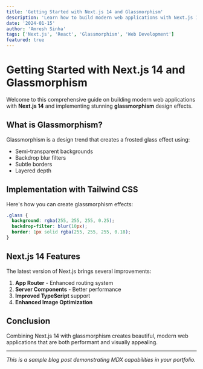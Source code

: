```yaml
---
title: 'Getting Started with Next.js 14 and Glassmorphism'
description: 'Learn how to build modern web applications with Next.js 14 and create stunning glassmorphism effects'
date: '2024-01-15'
author: 'Amresh Sinha'
tags: ['Next.js', 'React', 'Glassmorphism', 'Web Development']
featured: true
---
```


# Getting Started with Next.js 14 and Glassmorphism

Welcome to this comprehensive guide on building modern web applications with **Next.js 14** and implementing stunning **glassmorphism** design effects.

## What is Glassmorphism?

Glassmorphism is a design trend that creates a frosted glass effect using:

- Semi-transparent backgrounds
- Backdrop blur filters
- Subtle borders
- Layered depth

## Implementation with Tailwind CSS

Here's how you can create glassmorphism effects:

```css
.glass {
  background: rgba(255, 255, 255, 0.25);
  backdrop-filter: blur(10px);
  border: 1px solid rgba(255, 255, 255, 0.18);
}
```

## Next.js 14 Features

The latest version of Next.js brings several improvements:

1. **App Router** - Enhanced routing system
2. **Server Components** - Better performance
3. **Improved TypeScript** support
4. **Enhanced Image Optimization**

## Conclusion

Combining Next.js 14 with glassmorphism creates beautiful, modern web applications that are both performant and visually appealing.

---

_This is a sample blog post demonstrating MDX capabilities in your portfolio._
